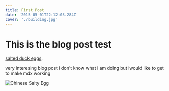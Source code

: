 ```yaml
---
title: First Post
date: '2015-05-01T22:12:03.284Z'
cover: './building.jpg'
---
```


# This is the blog post test
[salted duck eggs](http://en.wikipedia.org/wiki/Salted_duck_egg).

very interesing blog post
i don't know what i am doing but iwould like to get to make mdx working 

![Chinese Salty Egg](./building.jpg)

